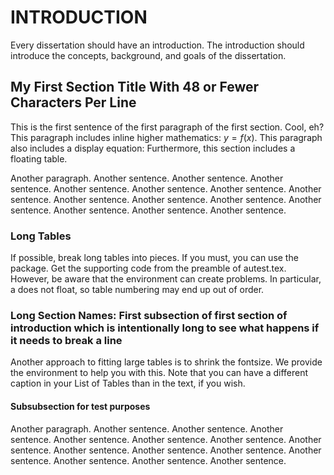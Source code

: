 # INTRODUCTION {#introduction}

Every dissertation should have an introduction.
The introduction should introduce the concepts, background, and goals of the dissertation.

## My First Section Title \newline With 48 or Fewer Characters Per Line {#introduction-first-section}

This is the first sentence of the first paragraph of the first section. Cool, eh?
This paragraph includes inline higher mathematics: $y=f(x)$.
This paragraph also includes a display equation:
\begin{equation}
h = f \circ g
\end{equation}
Furthermore, this section includes a floating table.

Another paragraph.
Another sentence. Another sentence. Another sentence. Another sentence. Another sentence. Another sentence. Another sentence. Another sentence. Another sentence. Another sentence. Another sentence. Another sentence. Another sentence. Another sentence.
\footnote{
Here is a footnote.}


\begin{table}[h]\centering
\caption{A normalsize table.
Captions for tables must go above the table.
Table captions must be single-spaced,
and the code indicates that they should be formatted as such.}
\begin{tabular}{lr}\hline\hline
Title & Author \\ \hline
TANSTAAFL & Milton Friedman \\
Oh Yes There Is & John Maynard Keynes \\ \hline
\multicolumn{2}{c}{\small Use ctable or booktab for better looking tables.}
\end{tabular}
\end{table}


### Long Tables

If possible, break long tables into pieces.
If you must, you can use the \texttt{longtable} package.
Get the supporting code from the preamble of autest.tex.
However, be aware that the \texttt{longtable} environment
can create problems.
In particular, a \texttt{longtable} does not float,
so table numbering may end up out of order.

\begin{center}
\begin{longtable}{ll}\hline\hline
\caption{Note that you must also place captions for longtables above your table.
This is not handled for you by \LaTeX.}
\\
Title & Author \\ \hline
TANSTAAFL & Milton Friedman \\
Another Title & Another Author \\
Another Title & Another Author \\
Another Title & Another Author \\
Another Title & Another Author \\
Another Title & Another Author \\
Another Title & Another Author \\
Another Title & Another Author \\
Another Title & Another Author \\
Another Title & Another Author \\
Another Title & Another Author \\
Another Title & Another Author \\
Another Title & Another Author \\
Another Title & Another Author \\
Another Title & Another Author \\
Another Title & Another Author \\
Another Title & Another Author \\
Another Title & Another Author \\
Another Title & Another Author \\
Another Title & Another Author \\
Another Title & Another Author \\
Another Title & Another Author \\
Another Title & Another Author \\
Another Title & Another Author \\
Another Title & Another Author \\
Another Title & Another Author \\
Another Title & Another Author \\
Another Title & Another Author \\
Another Title & Another Author \\
Another Title & Another Author \\
Another Title & Another Author \\
Another Title & Another Author \\
Another Title & Another Author \\
Another Title & Another Author \\
Oh Yes There Is & John Maynard Keynes \\ \hline
\multicolumn{2}{c}{\small For better looking tables, try to avoid longtable.}
\end{longtable}
\end{center}


### Long Section Names: First subsection of first section of introduction which is intentionally long to see what happens if it needs to break a line


Another approach to fitting large tables is to shrink the fontsize.
We provide the \texttt{scriptsizetabluar} environment to help you with this.
Note that you can have a different caption in your List of Tables than
in the text, if you wish.

\begin{table}\centering
\caption[Alternative caption for List of Tables]{A table using scriptsizetabluar.}
\begin{scriptsizetabular}{lr}\hline\hline
Title & Author \\ \hline
TANSTAAFL & Milton Friedman \\
Oh Yes There Is & John Maynard Keynes \\ \hline
\end{scriptsizetabular}
\end{table}

#### Subsubsection for test purposes

Another paragraph.
Another sentence. Another sentence. Another sentence. Another sentence. Another sentence. Another sentence. Another sentence. Another sentence. Another sentence. Another sentence. Another sentence. Another sentence. Another sentence. Another sentence. 

